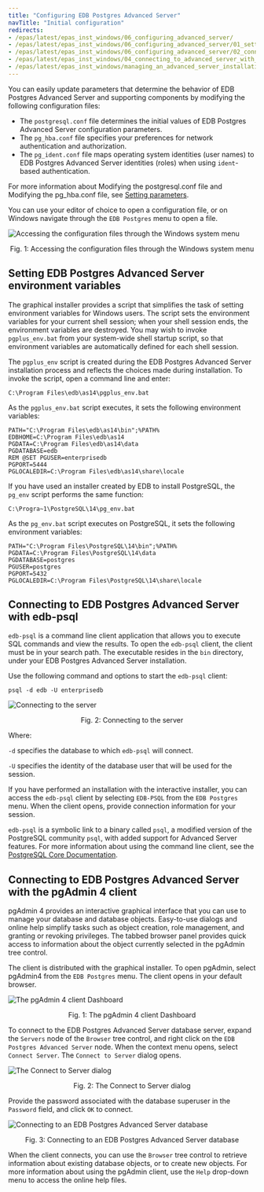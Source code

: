 ```yaml
---
title: "Configuring EDB Postgres Advanced Server"
navTitle: "Initial configuration"
redirects:
- /epas/latest/epas_inst_windows/06_configuring_advanced_server/
- /epas/latest/epas_inst_windows/06_configuring_advanced_server/01_setting_advanced_server_environment_variables/
- /epas/latest/epas_inst_windows/06_configuring_advanced_server/02_connecting_to_advanced_server_with_psql/
- /epas/latest/epas_inst_windows/04_connecting_to_advanced_server_with_the_pgadmin_4_client/
- /epas/latest/epas_inst_windows/managing_an_advanced_server_installation/configuring_epas/
---
```


You can easily update parameters that determine the behavior of EDB Postgres Advanced Server and supporting components by modifying the following configuration files:

-   The `postgresql.conf` file determines the initial values of EDB Postgres Advanced Server configuration parameters.
-   The `pg_hba.conf` file specifies your preferences for network authentication and authorization.
-   The `pg_ident.conf` file maps operating system identities (user names) to EDB Postgres Advanced Server identities (roles) when using `ident`-based authentication.

For more information about Modifying the postgresql.conf file and Modifying the pg_hba.conf file, see [Setting parameters](../../../../database_administration/01_configuration_parameters/01_setting_new_parameters).

You can use your editor of choice to open a configuration file, or on Windows navigate through the `EDB Postgres` menu to open a file.

![Accessing the configuration files through the Windows system menu](../../../images/accessing_configuration_files.png)

<div style="text-align: center"> Fig. 1: Accessing the configuration files through the Windows system menu </div>

## Setting EDB Postgres Advanced Server environment variables

The graphical installer provides a script that simplifies the task of setting environment variables for Windows users. The script sets the environment variables for your current shell session; when your shell session ends, the environment variables are destroyed. You may wish to invoke `pgplus_env.bat` from your system-wide shell startup script, so that environment variables are automatically defined for each shell session.

The `pgplus_env` script is created during the EDB Postgres Advanced Server installation process and reflects the choices made during installation. To invoke the script, open a command line and enter:

```text
C:\Program Files\edb\as14\pgplus_env.bat
```

As the `pgplus_env.bat` script executes, it sets the following environment variables:

```text
PATH="C:\Program Files\edb\as14\bin";%PATH%
EDBHOME=C:\Program Files\edb\as14
PGDATA=C:\Program Files\edb\as14\data
PGDATABASE=edb
REM @SET PGUSER=enterprisedb
PGPORT=5444
PGLOCALEDIR=C:\Program Files\edb\as14\share\locale
```

If you have used an installer created by EDB to install PostgreSQL, the `pg_env` script performs the same function:

```text
C:\Progra~1\PostgreSQL\14\pg_env.bat
```

As the `pg_env.bat` script executes on PostgreSQL, it sets the following environment variables:

```text
PATH="C:\Program Files\PostgreSQL\14\bin";%PATH%
PGDATA=C:\Program Files\PostgreSQL\14\data
PGDATABASE=postgres
PGUSER=postgres
PGPORT=5432
PGLOCALEDIR=C:\Program Files\PostgreSQL\14\share\locale
```

## Connecting to EDB Postgres Advanced Server with edb-psql

`edb-psql` is a command line client application that allows you to execute SQL commands and view the results. To open the `edb-psql` client, the client must be in your search path. The executable resides in the `bin` directory, under your EDB Postgres Advanced Server installation.

Use the following command and options to start the `edb-psql` client:

```text
psql -d edb -U enterprisedb
```

![Connecting to the server](../../../images/connecting_to_server.png)

<div style="text-align: center"> Fig. 2: Connecting to the server </div>

Where:

`-d` specifies the database to which `edb-psql` will connect.

`-U` specifies the identity of the database user that will be used for the session.

If you have performed an installation with the interactive installer, you can access the `edb-psql` client by selecting `EDB-PSQL` from the `EDB Postgres` menu. When the client opens, provide connection information for your session.

`edb-psql` is a symbolic link to a binary called `psql`, a modified version of the PostgreSQL community `psql`, with added support for Advanced Server features. For more information about using the command line client, see the [PostgreSQL Core Documentation](https://www.postgresql.org/docs/current/static/app-psql.html).

## Connecting to EDB Postgres Advanced Server with the pgAdmin 4 client

pgAdmin 4 provides an interactive graphical interface that you can use to manage your database and database objects. Easy-to-use dialogs and online help simplify tasks such as object creation, role management, and granting or revoking privileges. The tabbed browser panel provides quick access to information about the object currently selected in the pgAdmin tree control.

The client is distributed with the graphical installer. To open pgAdmin, select pgAdmin4 from the `EDB Postgres` menu. The client opens in your default browser.

![The pgAdmin 4 client Dashboard](../../../images/pgadmin4_client_dashboard.png)

<div style="text-align: center"> Fig. 1: The pgAdmin 4 client Dashboard </div>

To connect to the EDB Postgres Advanced Server database server, expand the `Servers` node of the `Browser` tree control, and right click on the `EDB Postgres Advanced Server` node. When the context menu opens, select `Connect Server`. The `Connect to Server` dialog opens.

![The Connect to Server dialog](../../../images/connecting_server.png)

<div style="text-align: center"> Fig. 2: The Connect to Server dialog </div>

Provide the password associated with the database superuser in the `Password` field, and click `OK` to connect.

![Connecting to an EDB Postgres Advanced Server database](../../../images/connecting_to_advanced_server_database.png)

<div style="text-align: center"> Fig. 3: Connecting to an EDB Postgres Advanced Server database </div>

When the client connects, you can use the `Browser` tree control to retrieve information about existing database objects, or to create new objects. For more information about using the pgAdmin client, use the `Help` drop-down menu to access the online help files.
